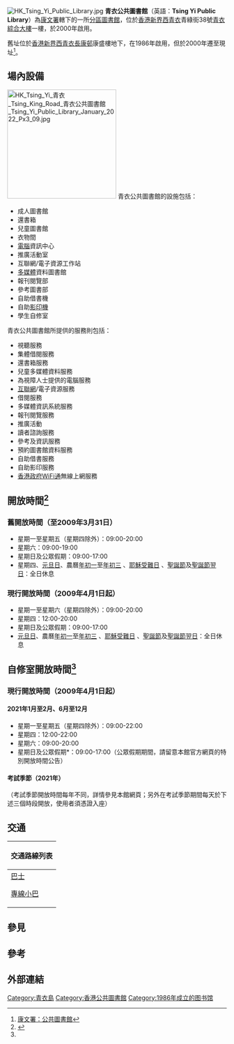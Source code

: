 [[File:HK_Tsing_Yi_Public_Library.jpg|thumb]]
'''青衣公共圖書館'''（英語：'''Tsing Yi Public Library'''）為[[康文署|康文署]]轄下的一所[[分區圖書館|分區圖書館]]，位於[[香港|香港]][[新界西|新界西]][[青衣島|青衣]]青綠街38號[[青衣綜合大樓|青衣綜合大樓]]一樓，於2000年啟用。

舊址位於[[香港|香港]][[新界西|新界西]][[青衣島|青衣]][[長康邨|長康邨]]康盛樓地下，在1986年啟用，但於2000年遷至現址<ref>[https://www.hkpl.gov.hk/tc/locations/kwai-tsing/library/tsing-yi.html 康文署：公共圖書館]</ref>。

==場內設備==
[[File:HK_Tsing_Yi_青衣_Tsing_King_Road_青衣公共圖書館_Tsing_Yi_Public_Library_January_2022_Px3_09.jpg|250px]]
青衣公共圖書館的設施包括：
*成人圖書館
*還書箱
*兒童圖書館
*衣物間
*[[電腦|電腦]]資訊中心
*推廣活動室
*互聯網/電子資源工作站
*[[多媒體|多媒體]]資料圖書館
*報刊閱覽部
*參考圖書部
*自助借書機
*自助[[影印機|影印機]]
*學生自修室

青衣公共圖書館所提供的服務則包括：
*視聽服務
*集體借閱服務
*還書箱服務
*兒童多媒體資料服務
*為視障人士提供的電腦服務
*[[互聯網|互聯網]]/電子資源服務
*借閱服務
*多媒體資訊系統服務
*報刊閱覽服務
*推廣活動
*讀者諮詢服務
*參考及資訊服務
*預約圖書館資料服務
*自助借書服務
*自助影印服務
*[[香港政府WiFi通|香港政府WiFi通]]無線上網服務

==開放時間<ref name=":0">{{Cite web|title=青衣公共圖書館|url=https://www.hkpl.gov.hk/tc/locations/kwai-tsing/library/tsing-yi.html#info_tab_5|author=香港公共圖書館}}</ref>==
{{UTC+8}}

===舊開放時間（至2009年3月31日）===
*星期一至星期五（星期四除外）：09:00-20:00
*星期六：09:00-19:00
*星期日及公眾假期：09:00-17:00
*星期四、[[元旦日|元旦日]]、農曆[[年初一|年初一]]至[[年初三|年初三]] 、[[耶穌受難日|耶穌受難日]] 、[[聖誕節|聖誕節]]及[[聖誕節翌日|聖誕節翌日]]：全日休息

===現行開放時間（2009年4月1日起）===
*星期一至星期六（星期四除外）：09:00-20:00
*星期四：12:00-20:00
*星期日及公眾假期：09:00-17:00
*[[元旦日|元旦日]]、農曆[[年初一|年初一]]至[[年初三|年初三]] 、[[耶穌受難日|耶穌受難日]] 、[[聖誕節|聖誕節]]及[[聖誕節翌日|聖誕節翌日]]：全日休息

== 自修室開放時間<ref name=":0" /> ==

===現行開放時間（2009年4月1日起）===

==== 2021年1月至2月、6月至12月 ====

* 星期一至星期五（星期四除外）：09:00-22:00
* 星期四：12:00-22:00
* 星期六：09:00-20:00
* 星期日及公眾假期*：09:00-17:00（公眾假期期間，請留意本館官方網頁的特別開放時間公告）

==== 考試季節（2021年） ====
（考試季節開放時間每年不同，詳情參見本館網頁；另外在考試季節期間每天於下述三個時段開放，使用者須憑證入座）

==交通==
{| class="mw-collapsible mw-collapsed wikitable" style="background:white; margin: 0 auto; width: auto;" 
! 交通路線列表
|-
|
;[[香港巴士|巴士]]
{{九龍新界巴士簡單列表|41|41A|41M|42C|43B|44M|49X|49P|243M|249M|N241}}
;[[香港小巴|專線小巴]]
{{新界專線小巴簡單列表|88D|88E|88F}}
{{過海隧道巴士簡單列表|948}}
|}

==參見==

==參考==

==外部連結==
{{reflist}}


{{香港公共圖書館}}

[[Category:青衣島|Category:青衣島]]
[[Category:香港公共圖書館|Category:香港公共圖書館]]
[[Category:1986年成立的图书馆|Category:1986年成立的图书馆]]